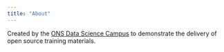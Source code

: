 ```yaml
---
title: "About"
---
```


Created by the [ONS Data Science Campus](https://datasciencecampus.ons.gov.uk/) to demonstrate the delivery of open source training materials.